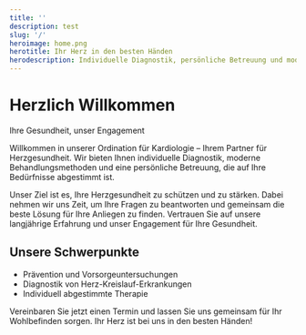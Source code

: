 ```yaml
---
title: ''
description: test
slug: '/'
heroimage: home.png
herotitle: Ihr Herz in den besten Händen
herodescription: Individuelle Diagnostik, persönliche Betreuung und modernste Behandlungsmethoden – für Ihre Herzgesundheit. Vereinbaren Sie jetzt einen Termin und lassen Sie uns gemeinsam für Ihr Wohlbefinden sorgen.
---
```



# Herzlich Willkommen

Ihre Gesundheit, unser Engagement

Willkommen in unserer Ordination für Kardiologie – Ihrem Partner für Herzgesundheit. Wir bieten Ihnen individuelle Diagnostik, moderne Behandlungsmethoden und eine persönliche Betreuung, die auf Ihre Bedürfnisse abgestimmt ist.

Unser Ziel ist es, Ihre Herzgesundheit zu schützen und zu stärken. Dabei nehmen wir uns Zeit, um Ihre Fragen zu beantworten und gemeinsam die beste Lösung für Ihre Anliegen zu finden. Vertrauen Sie auf unsere langjährige Erfahrung und unser Engagement für Ihre Gesundheit.

## Unsere Schwerpunkte

- Prävention und Vorsorgeuntersuchungen
- Diagnostik von Herz-Kreislauf-Erkrankungen
- Individuell abgestimmte Therapie

Vereinbaren Sie jetzt einen Termin und lassen Sie uns gemeinsam für Ihr Wohlbefinden sorgen. Ihr Herz ist bei uns in den besten Händen!

<ScheduleAppointment />
